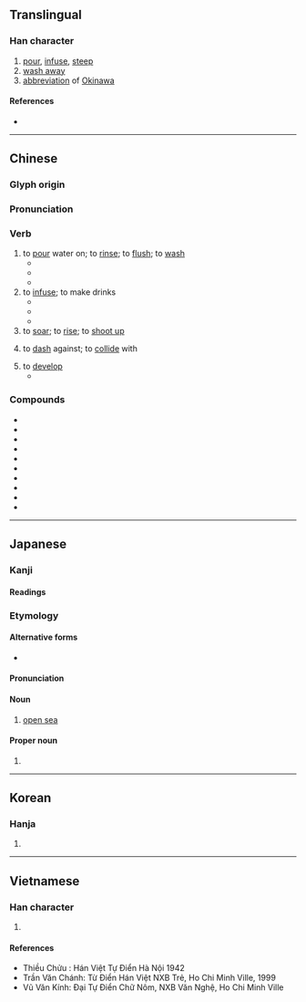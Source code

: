 {{also|冲|盅}}
{{character info/new}}
==Translingual==

===Han character===
{{Han char|rn=85|rad=水|as=04|sn=7|four=35106|canj=EL|ids=⿰氵中}}

# [[pour]], [[infuse]], [[steep]]
# [[wash away]]
# [[abbreviation]] of [[Okinawa]]

====References====
* {{Han ref|kx=0611.180|dkj=17209|dj=1004.080|hdz=31565.030|uh=6C96|ud=27798|bh=A852|bd=43090}}

----

==Chinese==
{{zh-forms|s=冲}}

===Glyph origin===
{{Han etym}}

===Pronunciation===
{{zh-pron
|m=chōng
|c=cung1
|h=pfs=chhûng
|mn=chhèng/chhiong
|mc=y
|oc=y
|cat=v
}}

===Verb===
{{zh-verb}}

# to [[pour]] water on; to [[rinse]]; to [[flush]]; to [[wash]]
#* {{zh-x|我 觉得 我 得{děi} 回家 '''冲''' 个 澡。|I think I'll go home and have a shower.}}
#* {{zh-x|許多 房屋 被 洪水 '''沖'''走 了。|A lot of houses were '''washed''' away by the flood.}}
#* {{zh-x|他 用 水 '''冲''' 了 把 脸，然后 刷牙。|He '''splashed''' water on his face, then brushed his teeth.}}
# to [[infuse]]; to make drinks
#* {{zh-x|冲 茶|to make tea}}
#* {{zh-x|冲 咖啡|to make coffee}}
#* {{zh-x|给 你 的 咖啡，按 你 的 口味 '''冲''' 的。|Here's your coffee, just the way you like it.}}
# to [[soar]]; to [[rise]]; to [[shoot up]]
# {{qualifier|of water}} to [[dash]] against; to [[collide]] with
# to [[develop]] {{qualifier|a film}}
#* {{zh-x|冲 胶卷|to develop a film}}

===Compounds===
{{der-top}}
* {{zh-l|沖沖}}
* {{zh-l|沖淡}}
* {{zh-l|沖服}}
* {{zh-l|沖積}}
* {{zh-l|沖劑}}
* {{zh-l|沖涼}}
* {{zh-l|沖刷}}
* {{zh-l|沖塌}}
* {{zh-l|沖天}}
* {{zh-l|沖洗}}
{{der-bottom}}

{{zh-cat|Elementary}}

----

==Japanese==

===Kanji===
{{ja-kanji|grade=c|rs=水04}}

====Readings====
{{ja-readings
|goon=じゅう<ぢゆう
|kanon=ちゅう<ちゆう
|kun=おき-, おきつ-, わく-
}}

===Etymology===
{{ja-kanjitab|おき|yomi=kun}}
{{rfe|ja}}

====Alternative forms====
* {{ja-l|澳}}

====Pronunciation====
{{ja-pron|おき|y=k}}

====Noun====
{{ja-noun|おき}}

# [[open sea]]

====Proper noun====
{{ja-pos|おき|proper}}

# {{surname|lang=ja|sort=おき}}

----

==Korean==

===Hanja===
{{ko-hanja|hangeul=충|eumhun=|rv=chung|mr=ch'ung|y=chwung}}

# {{defn|lang=ko|sort=水04}}

----

==Vietnamese==

===Han character===
{{vi-hantu|[[trong]], [[trùng]], [[xung]]|rs=水04}}

# {{defn|lang=vi|sort=水04}}

====References====
* Thiều Chửu : Hán Việt Tự Điển Hà Nội 1942
* Trần Văn Chánh: Từ Điển Hán Việt NXB Trẻ, Ho Chi Minh Ville, 1999
* Vũ Văn Kính: Đại Tự Điển Chữ Nôm, NXB Văn Nghệ, Ho Chi Minh Ville